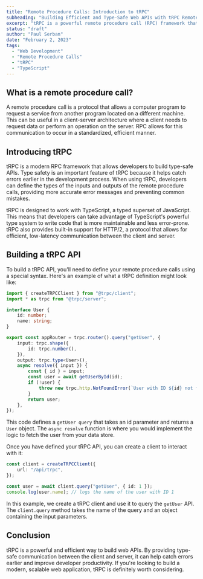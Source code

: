 ```yaml
---
title: "Remote Procedure Calls: Introduction to tRPC"
subheading: "Building Efficient and Type-Safe Web APIs with tRPC Remote Procedure Calls"
excerpt: "tRPC is a powerful remote procedure call (RPC) framework that simplifies the process of building web APIs. It is particularly useful for TypeScript developers because it allows for type-safe communication between the client and server. In this post, we'll dive into the details of tRPC and explore how it can be used to build efficient, type-safe APIs."
status: "draft"
author: "Paul Serban"
date: "February 2, 2023"
tags:
  - "Web Development"
  - "Remote Procedure Calls"
  - "tRPC"
  - "TypeScript"
---
```


## What is a remote procedure call?

A remote procedure call is a protocol that allows a computer program to request a service from another program located on a different machine. This can be useful in a client-server architecture where a client needs to request data or perform an operation on the server. RPC allows for this communication to occur in a standardized, efficient manner.

## Introducing tRPC

tRPC is a modern RPC framework that allows developers to build type-safe APIs. Type safety is an important feature of tRPC because it helps catch errors earlier in the development process. When using tRPC, developers can define the types of the inputs and outputs of the remote procedure calls, providing more accurate error messages and preventing common mistakes.

tRPC is designed to work with TypeScript, a typed superset of JavaScript. This means that developers can take advantage of TypeScript's powerful type system to write code that is more maintainable and less error-prone. tRPC also provides built-in support for HTTP/2, a protocol that allows for efficient, low-latency communication between the client and server.

## Building a tRPC API

To build a tRPC API, you'll need to define your remote procedure calls using a special syntax. Here's an example of what a tRPC definition might look like:

```typescript
import { createTRPCClient } from "@trpc/client";
import * as trpc from "@trpc/server";

interface User {
	id: number;
	name: string;
}

export const appRouter = trpc.router().query("getUser", {
	input: trpc.shape({
		id: trpc.number(),
	}),
	output: trpc.type<User>(),
	async resolve({ input }) {
		const { id } = input;
		const user = await getUserById(id);
		if (!user) {
			throw new trpc.http.NotFoundError(`User with ID ${id} not found`);
		}
		return user;
	},
});
```

This code defines a `getUser query` that takes an id parameter and returns a `User` object. The `async resolve` function is where you would implement the logic to fetch the user from your data store.

Once you have defined your tRPC API, you can create a client to interact with it:

```typescript
const client = createTRPCClient({
	url: "/api/trpc",
});

const user = await client.query("getUser", { id: 1 });
console.log(user.name); // logs the name of the user with ID 1
```

In this example, we create a tRPC client and use it to query the `getUser` API. The `client.query` method takes the name of the query and an object containing the input parameters.

## Conclusion

tRPC is a powerful and efficient way to build web APIs. By providing type-safe communication between the client and server, it can help catch errors earlier and improve developer productivity. If you're looking to build a modern, scalable web application, tRPC is definitely worth considering.
